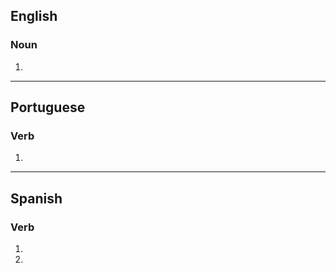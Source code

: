 {{also|peregrinés|pérégrines}}

==English==

===Noun===
{{head|en|noun form}}

# {{plural of|peregrine|lang=en}}

----

==Portuguese==

===Verb===
{{head|pt|verb form}}

# {{pt-verb-form-of|peregrinar}}

----

==Spanish==

===Verb===
{{head|es|verb form}}

# {{es-verb form of|ending=ar|mood=imperative|sense=negative|pers=2|formal=no|number=singular|peregrinar}}
# {{es-verb form of|ending=ar|mood=subjunctive|tense=present|pers=2|formal=no|number=singular|peregrinar}}